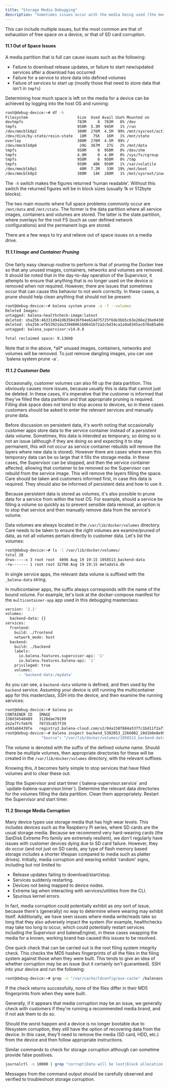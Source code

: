 ---
title: "Storage Media Debugging"
description: "Sometimes issues occur with the media being used (the medium that balenaOS and all other data is stored on, for example an SD card or eMMC drive)."
---


This can include multiple issues, but the most common are that of exhaustion of free space on a device, or that of SD card corruption.

#### 11.1 Out of Space Issues

A media partition that is full can cause issues such as the following:

- Failure to download release updates, or failure to start new/updated services after a download has occurred
- Failure for a service to store data into defined volumes
- Failure of services to start up (mostly those that need to store data that isn't in `tmpfs`)

Determining how much space is left on the media for a device can be achieved by logging into the host OS and running:

```bash
root@debug-device:~# df -h
Filesystem                      Size  Used Avail Use% Mounted on
devtmpfs                        783M     0  783M   0% /dev
tmpfs                           950M  5.3M  945M   1% /run
/dev/mmcblk0p2                  300M  276M  4.5M  99% /mnt/sysroot/active
/dev/disk/by-state/resin-state   18M   75K   16M   1% /mnt/state
overlay                         300M  276M  4.5M  99% /
/dev/mmcblk0p6                   29G  367M   27G   2% /mnt/data
tmpfs                           950M     0  950M   0% /dev/shm
tmpfs                           4.0M     0  4.0M   0% /sys/fs/cgroup
tmpfs                           950M     0  950M   0% /tmp
tmpfs                           950M   40K  950M   1% /var/volatile
/dev/mmcblk0p1                   40M  7.2M   33M  19% /mnt/boot
/dev/mmcblk0p3                  300M   14K  280M   1% /mnt/sysroot/inactive
```

The `-h` switch makes the figures returned 'human readable'. Without this switch the returned figures will be in block sizes (usually 1k or 512byte blocks).

The two main mounts where full space problems commonly occur are `/mnt/data` and `/mnt/state`. The former is the data partition where all service images, containers and volumes are stored. The latter is the state partition, where overlays for the root FS (such as user defined network configurations) and the permanent logs are stored.

There are a few ways to try and relieve out of space issues on a media drive.

##### 11.1.1 Image and Container Pruning 

One fairly easy cleanup routine to perform is that of pruning the Docker tree so that any unused images, containers, networks and volumes are removed. It should be noted that in the day-to-day operation of the Supervisor, it attempts to ensure that anything that is no longer used on the device *is* removed when not required. However, there are issues that sometimes occur that can cause this behavior to not work correctly. In these cases, a prune should help clean anything that should not be present:

```bash
root@debug-device:~# balena system prune -a -f --volumes
Deleted Images:
untagged: balena-healthcheck-image:latest
deleted: sha256:46331d942d6350436f64e614d75725f6de3bb5c63e266e236e04389820a234c4
deleted: sha256:efb53921da3394806160641b72a2cbd34ca1a9a8345ac670a85a04ad3d0e3507
untagged: balena_supervisor:v14.0.8

Total reclaimed space: 9.136kB
```
<Note>
Note that in the above, *all* unused images, containers, networks and volumes will be removed. To just remove dangling images, you can use `balena system prune -a`.
</Note>

##### 11.1.2 Customer Data 

Occasionally, customer volumes can also fill up the data partition. This obviously causes more issues, because usually this is data that cannot just be deleted. In these cases, it's imperative that the customer is informed that they've filled the data partition and that appropriate pruning is required. Filling disk space does not tend to stop access to devices, so in these cases customers should be asked to enter the relevant services and manually prune data.

Before discussion on persistent data, it's worth noting that occasionally customer apps store data to the service container instead of a persistent data volume. Sometimes, this data is intended as temporary, so doing so is not an issue (although if they are doing so and expecting it to stay permanent, this will not occur as service container rebuilds will remove the layers where new data is stored). However there are cases where even this temporary data can be so large that it fills the storage media. In these cases, the Supervisor can be stopped, and then the service container affected, allowing that container to be removed so the Supervisor can rebuild from the service image. This will remove the layers filling the space. Care should be taken and customers informed first, in case this data is required. They should also be informed of persistent data and how to use it.

Because persistent data is stored as volumes, it's also possible to prune data for a service from within the host OS. For example, should a service be filling a volume so quickly as to prevent sensible data removal, an option is to stop that service and then manually remove data from the service's volume.

Data volumes are always located in the `/var/lib/docker/volumes` directory. Care needs to be taken to ensure the right volumes are examine/pruned of data, as not all volumes pertain directly to customer data. Let's list the volumes:

```bash
root@debug-device:~# ls -l /var/lib/docker/volumes/
total 28
drwx-----x 3 root root  4096 Aug 19 19:15 1958513_backend-data
-rw------- 1 root root 32768 Aug 19 19:15 metadata.db
```

In single service apps, the relevant data volume is suffixed with the `_balena-data` string.

In multicontainer apps, the suffix always corresponds with the name of the bound volume. For example, let's look at the docker-compose manifest for the `multicontainer-app` app used in this debugging masterclass:

```bash
version: '2.1'
volumes:
  backend-data: {}
services:
  frontend:
    build: ./frontend
    network_mode: host
  backend:
    build: ./backend
    labels:
      io.balena.features.supervisor-api: '1'
      io.balena.features.balena-api: '1'
    privileged: true
    volumes:
      - 'backend-data:/mydata'
```

As you can see, a `backend-data` volume is defined, and then used by the `backend` service. Assuming your device is still running the multicontainer app for this masterclass, SSH into the device, and then examine the running services:

```bash
root@debug-device:~# balena ps
CONTAINER ID   IMAGE                                                            COMMAND                  CREATED              STATUS                    PORTS     NAMES
330d34540489   3128dae78199                                                     "/usr/bin/entry.sh n…"   About a minute ago   Up About a minute                   backend_5302053_2266082_28d1b0e8e99c2ae6b7361f3b0f835f5c
2e2a7fcfe6f6   f0735c857f39                                                     "/usr/bin/entry.sh n…"   57 minutes ago       Up 16 minutes                       frontend_5302052_2266082_28d1b0e8e99c2ae6b7361f3b0f835f5c
e593ab6439fe   registry2.balena-cloud.com/v2/04a158f884a537fc1bd11f2af797676a   "/usr/src/app/entry.…"   57 minutes ago       Up 16 minutes (healthy)             balena_supervisor
root@debug-device:~# balena inspect backend_5302053_2266082_28d1b0e8e99c2ae6b7361f3b0f835f5c | grep /var/lib/docker/volumes
                "Source": "/var/lib/docker/volumes/1958513_backend-data/_data",
```

The volume is denoted with the suffix of the defined volume name. Should there be multiple volumes, then appropriate directories for these will be created in the `/var/lib/docker/volumes` directory, with the relevant suffixes.

Knowing this, it becomes fairly simple to stop services that have filled volumes and to clear these out:

<Steps>
<Step>
Stop the Supervisor and start timer (`balena-supervisor.service` and `update-balena-supervisor.timer`).
</Step>
<Step>
Determine the relevant data directories for the volumes filling the data partition.
</Step>
<Step>
Clean them appropriately.
</Step>
<Step>
Restart the Supervisor and start timer.
</Step>
</Steps>

#### 11.2 Storage Media Corruption 

Many device types use storage media that has high wear levels. This includes devices such as the Raspberry Pi series, where SD cards are the usual storage media. Because we recommend very hard-wearing cards (the SanDisk Extreme Pro family are extremely resilient), we don't regularly have issues with customer devices dying due to SD card failure. However, they do occur (and not just on SD cards, any type of flash memory based storage includes a shorter lifespan compared to media such as platter drives). Initially, media corruption and wearing exhibit 'random' signs, including but not limited to:

- Release updates failing to download/start/stop.
- Services suddenly restarting.
- Devices not being mapped to device nodes.
- Extreme lag when interacting with services/utilities from the CLI.
- Spurious kernel errors.

In fact, media corruption could potentially exhibit as *any* sort of issue, because there's (generally) no way to determine where wearing may exhibit itself. Additionally, we have seen issues where media write/reads take so long that they also adversely impact the system (for example, healthchecks may take too long to occur, which could potentially restart services including the Supervisor and balenaEngine), in these cases swapping the media for a known, working brand has caused this issues to be resolved.

One quick check that can be carried out is the root filing system integrity check. This checks the MD5 hashes fingerprints of all the files in the filing system against those when they were built. This tends to give an idea of whether corruption may be an issue (but it certainly isn't guaranteed). SSH into your device and run the following:

```bash
root@debug-device:~# grep -v "/var/cache/ldconfig/aux-cache" /balenaos.fingerprint | md5sum --quiet -c -
```

If the check returns successfully, none of the files differ in their MD5 fingerprints from when they were built.

Generally, if it appears that media corruption may be an issue, we generally check with customers if they're running a recommended media brand, and if not ask them to do so.

Should the worst happen and a device is no longer bootable due to filesystem corruption, they still have the option of recovering data from the device. In this case, they'll need to remove the media (SD card, HDD, etc.) from the device and then follow appropriate instructions.

Similar commands to check for storage corruption although can sometime provide false positives.

```bash
journalctl -n 10000 | grep "corrupt|Data will be lost|block allocation failed|invalid magic|dockerd: error -117|EXT4-fs error|error count since last fsck|failed checksum|checksum invalid|Please run e2fsck|I/O error"
```

Messages from the command output should be carefully observed and verified to troubleshoot storage corruption.